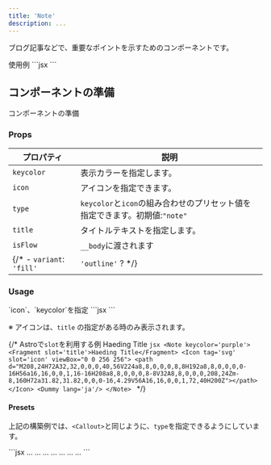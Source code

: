 ```yaml
---
title: 'Note'
description: ...
---
```



ブログ記事などで、重要なポイントを示すためのコンポーネントです。


<Preview>
	<PreviewTitle>
		使用例
	</PreviewTitle>
	<PreviewArea p='30'>
		<Note title='Note Title'>
			<Dummy lang='ja' />
			<Dummy lang='ja' length='l' offset='4'/>
		</Note>
	</PreviewArea>
	<PreviewCode>
	```jsx
	<Note title='Note Title'>
		<Dummy lang='ja'/>
	</Note>
	```
	</PreviewCode>
</Preview>


## コンポーネントの準備

<PreviewTitle>コンポーネントの準備</PreviewTitle>
<Preview>
	<PreviewCode slot='tab' label='React'>
	<script src="https://emgithub.com/embed-v2.js?target=https%3A%2F%2Fgithub.com%2Flism-ui%2Flism-ui%2Fblob%2F1763302b9ba2484f42c616d940de4063c27e98db%2Fapps%2Fdocs%2Fsrc%2Fcomponents%2Fex%2FNote%2Findex.jsx&style=default&type=code&showLineNumbers=on&showFileMeta=on&showCopy=on"></script>
	</PreviewCode>
</Preview>


### Props

| プロパティ | 説明 |
|---|---|
|`keycolor`| 表示カラーを指定します。|
|`icon`| アイコンを指定できます。|
|`type`|`keycolor`と`icon`の組み合わせのプリセット値を指定できます。初期値:`"note"`|
|`title`|タイトルテキストを指定します。|
|`isFlow`|`__body`に渡されます|
{/* - `variant`: `'fill'` | `'outline'` ? */}



### Usage

<Preview>
	<PreviewTitle>
		`icon`、`keycolor`を指定
	</PreviewTitle>
	<PreviewArea p='30'>
		<Note title='Heading text...' icon='star' keycolor='blue'>
			<Dummy lang='ja'/>
		</Note>
	</PreviewArea>
	<PreviewCode>
		```jsx
		<Note title='Heading text...' icon='star' keycolor='blue'>
			<Dummy lang='ja'/>
		</Note>
		```
	</PreviewCode>
</Preview>

<HelpText>※ アイコンは、`title` の指定がある時のみ表示されます。</HelpText>


{/* <Preview>
	<PreviewTitle>
		Astroで`slot`を利用する例
	</PreviewTitle>
	<PreviewArea p='30'>
		<Note keycolor='purple'>
			<Fragment slot='title'>Haeding Title</Fragment>
			<Icon tag='svg' slot='icon' viewBox="0 0 256 256">
				<path d="M208,24H72A32,32,0,0,0,40,56V224a8,8,0,0,0,8,8H192a8,8,0,0,0,0-16H56a16,16,0,0,1,16-16H208a8,8,0,0,0,8-8V32A8,8,0,0,0,208,24Zm-8,160H72a31.82,31.82,0,0,0-16,4.29V56A16,16,0,0,1,72,40H200Z"></path>
			</Icon>
			<Dummy lang='ja'/>
		</Note>
	</PreviewArea>
	<PreviewCode>
		```jsx
		<Note keycolor='purple'>
			<Fragment slot='title'>Haeding Title</Fragment>
			<Icon tag='svg' slot='icon' viewBox="0 0 256 256">
				<path d="M208,24H72A32,32,0,0,0,40,56V224a8,8,0,0,0,8,8H192a8,8,0,0,0,0-16H56a16,16,0,0,1,16-16H208a8,8,0,0,0,8-8V32A8,8,0,0,0,208,24Zm-8,160H72a31.82,31.82,0,0,0-16,4.29V56A16,16,0,0,1,72,40H200Z"></path>
			</Icon>
			<Dummy lang='ja'/>
		</Note>
		```
	</PreviewCode>
</Preview> */}


#### Presets

上記の構築例では、`<Callout>`と同じように、`type`を指定できるようにしています。

<Preview>
	<PreviewArea p='30'>
		<Note title='type="note"' type='note'>
			<Dummy length='codes' lang='ja'/>
		</Note>
		<Note title='type="alert"' type='alert'>
			<Dummy length='codes' lang='ja'/>
		</Note>
		<Note title='type="warning"' type='warning'>
			<Dummy length='codes' lang='ja'/>
		</Note>
		<Note title='type="point"' type='point'>
			<Dummy length='codes' lang='ja'/>
		</Note>
		<Note title='type="check"' type='check'>
			<Dummy length='codes' lang='ja'/>
		</Note>
		<Note title='type="info"' type='info'>
			<Dummy length='codes' lang='ja'/>
		</Note>
		<Note title='type="help"' type='help'>
			<Dummy length='codes' lang='ja'/>
		</Note>
	</PreviewArea>
	<PreviewCode>
		```jsx
		<Note title='type="note"' type='note'>...</Note>
		<Note title='type="alert"' type='alert'>...</Note>
		<Note title='type="warning"' type='warning'>...</Note>
		<Note title='type="point"' type='point'>...</Note>
		<Note title='type="check"' type='check'>...</Note>
		<Note title='type="info"' type='info'>...</Note>
		<Note title='type="help"' type='help'>...</Note>
		```
	</PreviewCode>
</Preview>
